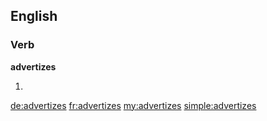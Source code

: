 ==English==

===Verb===
'''advertizes'''

# {{third-person singular of|[[advertize]]}}

[[de:advertizes]]
[[fr:advertizes]]
[[my:advertizes]]
[[simple:advertizes]]